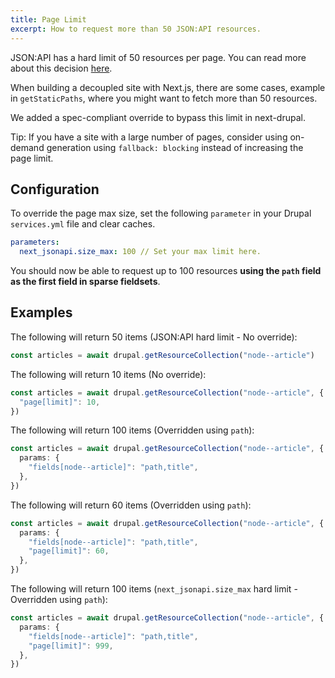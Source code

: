```yaml
---
title: Page Limit
excerpt: How to request more than 50 JSON:API resources.
---
```


JSON:API has a hard limit of 50 resources per page. You can read more about this decision [here](https://www.drupal.org/docs/core-modules-and-themes/core-modules/jsonapi-module/pagination#s--cant-i-set-a-page-limit-higher-than-50).

When building a decoupled site with Next.js, there are some cases, example in `getStaticPaths`, where you might want to fetch more than 50 resources.

We added a spec-compliant override to bypass this limit in next-drupal.

<Callout icon="⚠️">

Tip: If you have a site with a large number of pages, consider using on-demand generation using `fallback: blocking` instead of increasing the page limit.

</Callout>

## Configuration

To override the page max size, set the following `parameter` in your Drupal `services.yml` file and clear caches.

```yaml
parameters:
  next_jsonapi.size_max: 100 // Set your max limit here.
```

You should now be able to request up to 100 resources **using the `path` field as the first field in sparse fieldsets**.

## Examples

The following will return 50 items (JSON:API hard limit - No override):

```ts
const articles = await drupal.getResourceCollection("node--article")
```

The following will return 10 items (No override):

```ts
const articles = await drupal.getResourceCollection("node--article", {
  "page[limit]": 10,
})
```

The following will return 100 items (Overridden using `path`):

```ts
const articles = await drupal.getResourceCollection("node--article", {
  params: {
    "fields[node--article]": "path,title",
  },
})
```

The following will return 60 items (Overridden using `path`):

```ts
const articles = await drupal.getResourceCollection("node--article", {
  params: {
    "fields[node--article]": "path,title",
    "page[limit]": 60,
  },
})
```

The following will return 100 items (`next_jsonapi.size_max` hard limit - Overridden using `path`):

```ts
const articles = await drupal.getResourceCollection("node--article", {
  params: {
    "fields[node--article]": "path,title",
    "page[limit]": 999,
  },
})
```
